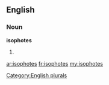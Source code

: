 ==English==

===Noun===
'''isophotes'''

# {{plural of|[[isophote]]}}

[[Category:English plurals]]

[[ar:isophotes]]
[[fr:isophotes]]
[[my:isophotes]]